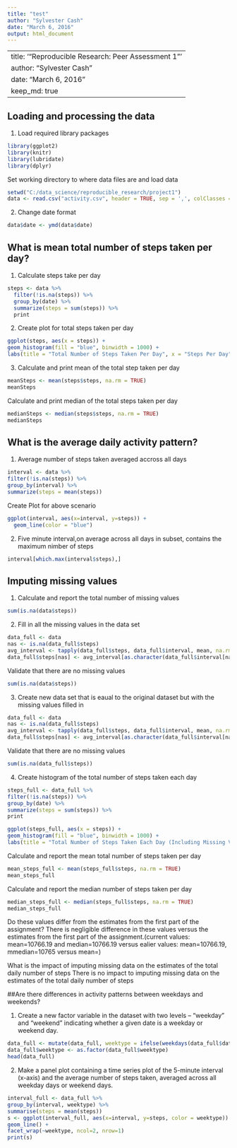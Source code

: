 ---
title: "test"
author: "Sylvester Cash"
date: "March 6, 2016"
output: html_document
---

---
title: '"Reproducible Research: Peer Assessment 1"'
author: "Sylvester Cash"
date: "March 6, 2016"
keep_md: true
--

## Loading and processing the data

1. Load required library packages
```{r}
library(ggplot2)
library(knitr)
library(lubridate)
library(dplyr)
```

Set working directory to where data files are and load data
```{r}
setwd("C:/data_science/reproducible_research/project1")
data <- read.csv("activity.csv", header = TRUE, sep = ',', colClasses = c("numeric", "character", "integer"))
```

2. Change date format 
```{r}
data$date <- ymd(data$date)
```

## What is mean total number of steps taken per day?

1. Calculate steps take per day
```{r}
steps <- data %>%
  filter(!is.na(steps)) %>%
  group_by(date) %>%
  summarize(steps = sum(steps)) %>%
  print
```

2. Create plot for total steps taken per day
```{r}
ggplot(steps, aes(x = steps)) +
geom_histogram(fill = "blue", binwidth = 1000) +
labs(title = "Total Number of Steps Taken Per Day", x = "Steps Per Day", y = "Frequency")
```

3. Calculate and print mean of the total step taken per day
```{r}
meanSteps <- mean(steps$steps, na.rm = TRUE)
meanSteps
```

Calculate and print median of the total steps taken per day
```{r}
medianSteps <- median(steps$steps, na.rm = TRUE)
medianSteps
```

## What is the average daily activity pattern?

1. Average number of steps taken averaged accross all days
```{r}
interval <- data %>%
filter(!is.na(steps)) %>%
group_by(interval) %>%
summarize(steps = mean(steps))
```

Create Plot for above scenario
```{r}
ggplot(interval, aes(x=interval, y=steps)) +
  geom_line(color = "blue")
```

2. Five minute interval,on average across all days in subset, contains the maximum nimber of steps
```{r}
interval[which.max(interval$steps),]
```

## Imputing missing values

1. Calculate and report the total number of missing values
```{r}
sum(is.na(data$steps))
```

2. Fill in all the missing values in the data set
```{r}
data_full <- data
nas <- is.na(data_full$steps)
avg_interval <- tapply(data_full$steps, data_full$interval, mean, na.rm=TRUE, simplify=TRUE)
data_full$steps[nas] <- avg_interval[as.character(data_full$interval[nas])]
```

Validate that there are no missing values
```{r}
sum(is.na(data$steps))
```

3. Create new data set that is eaual to the original dataset but with the missing values filled in
```{r}
data_full <- data
nas <- is.na(data_full$steps)
avg_interval <- tapply(data_full$steps, data_full$interval, mean, na.rm=TRUE, simplify=TRUE)
data_full$steps[nas] <- avg_interval[as.character(data_full$interval[nas])]
```

Validate that there are no missing values
```{r}
sum(is.na(data_full$steps))
```

4. Create histogram of the total number of steps taken each day 
```{r}
steps_full <- data_full %>%
filter(!is.na(steps)) %>%
group_by(date) %>%
summarize(steps = sum(steps)) %>%
print

ggplot(steps_full, aes(x = steps)) +
geom_histogram(fill = "blue", binwidth = 1000) +
labs(title = "Total Number of Steps Taken Each Day (Including Missing Values)", x = "Steps Per day", y = "Frequency")
```

Calculate and report the mean total number of steps taken per day
```{r}
mean_steps_full <- mean(steps_full$steps, na.rm = TRUE)
mean_steps_full
```

Calculate and report the median number of steps taken per day
```{r}
median_steps_full <- median(steps_full$steps, na.rm = TRUE)
median_steps_full
```

Do these values differ from the estimates from the first part of the assignment?
There is negligible difference in these values versus the estimates from the first part of the assignment.(current values: mean=10766.19 and median=10766.19 versus ealier values: mean=10766.19, mmedian=10765 versus mean=)

What is the impact of imputing missing data on the estimates of the total daily number of steps
There is no impact to imputing missing data on the estimates of the total daily number of steps

##Are there differences in activity patterns between weekdays and weekends?

1. Create a new factor variable in the dataset with two levels – “weekday” and “weekend” indicating whether a given date is a weekday or weekend day.

```{r}
data_full <- mutate(data_full, weektype = ifelse(weekdays(data_full$date) == "Saturday" | weekdays(data_full$date) == "Sunday", "weekend", "weekday"))
data_full$weektype <- as.factor(data_full$weektype)
head(data_full)
```

2. Make a panel plot containing a time series plot of the 5-minute interval (x-axis) and the average number of steps taken, averaged across all weekday days or weekend days. 

```{r}
interval_full <- data_full %>%
group_by(interval, weektype) %>%
summarise(steps = mean(steps))
s <- ggplot(interval_full, aes(x=interval, y=steps, color = weektype)) +
geom_line() +
facet_wrap(~weektype, ncol=2, nrow=1)
print(s)
```


